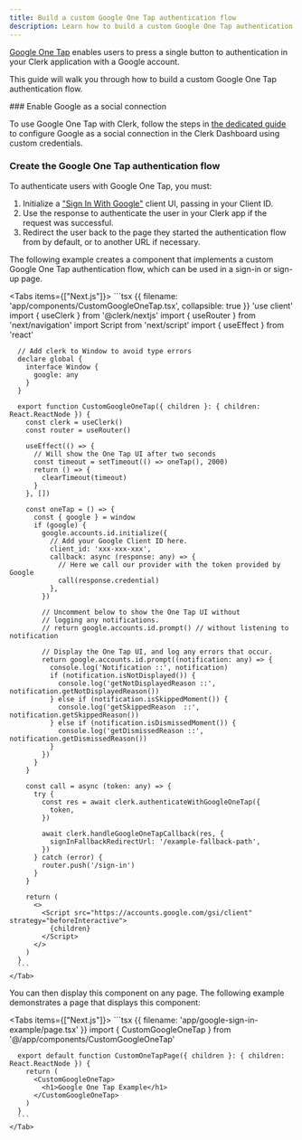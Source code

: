 ```yaml
---
title: Build a custom Google One Tap authentication flow
description: Learn how to build a custom Google One Tap authentication flow using Clerk's API.
---
```


<Include src="_partials/custom-flows-callout" />

[Google One Tap](https://developers.google.com/identity/gsi/web/guides/features) enables users to press a single button to authentication in your Clerk application with a Google account.

This guide will walk you through how to build a custom Google One Tap authentication flow.

<Steps>
  ### Enable Google as a social connection

  To use Google One Tap with Clerk, follow the steps in [the dedicated guide](/docs/authentication/social-connections/google#configuring-google-social-connection) to configure Google as a social connection in the Clerk Dashboard using custom credentials.

  ### Create the Google One Tap authentication flow

  To authenticate users with Google One Tap, you must:

  1. Initialize a ["Sign In With Google"](https://developers.google.com/identity/gsi/web/reference/js-reference) client UI, passing in your Client ID.
  1. Use the response to authenticate the user in your Clerk app if the request was successful.
  1. Redirect the user back to the page they started the authentication flow from by default, or to another URL if necessary.

  The following example creates a component that implements a custom Google One Tap authentication flow, which can be used in a sign-in or sign-up page.

  <Tabs items={["Next.js"]}>
    <Tab>
      ```tsx {{ filename: 'app/components/CustomGoogleOneTap.tsx', collapsible: true }}
      'use client'
      import { useClerk } from '@clerk/nextjs'
      import { useRouter } from 'next/navigation'
      import Script from 'next/script'
      import { useEffect } from 'react'

      // Add clerk to Window to avoid type errors
      declare global {
        interface Window {
          google: any
        }
      }

      export function CustomGoogleOneTap({ children }: { children: React.ReactNode }) {
        const clerk = useClerk()
        const router = useRouter()

        useEffect(() => {
          // Will show the One Tap UI after two seconds
          const timeout = setTimeout(() => oneTap(), 2000)
          return () => {
            clearTimeout(timeout)
          }
        }, [])

        const oneTap = () => {
          const { google } = window
          if (google) {
            google.accounts.id.initialize({
              // Add your Google Client ID here.
              client_id: 'xxx-xxx-xxx',
              callback: async (response: any) => {
                // Here we call our provider with the token provided by Google
                call(response.credential)
              },
            })

            // Uncomment below to show the One Tap UI without
            // logging any notifications.
            // return google.accounts.id.prompt() // without listening to notification

            // Display the One Tap UI, and log any errors that occur.
            return google.accounts.id.prompt((notification: any) => {
              console.log('Notification ::', notification)
              if (notification.isNotDisplayed()) {
                console.log('getNotDisplayedReason ::', notification.getNotDisplayedReason())
              } else if (notification.isSkippedMoment()) {
                console.log('getSkippedReason  ::', notification.getSkippedReason())
              } else if (notification.isDismissedMoment()) {
                console.log('getDismissedReason ::', notification.getDismissedReason())
              }
            })
          }
        }

        const call = async (token: any) => {
          try {
            const res = await clerk.authenticateWithGoogleOneTap({
              token,
            })

            await clerk.handleGoogleOneTapCallback(res, {
              signInFallbackRedirectUrl: '/example-fallback-path',
            })
          } catch (error) {
            router.push('/sign-in')
          }
        }

        return (
          <>
            <Script src="https://accounts.google.com/gsi/client" strategy="beforeInteractive">
              {children}
            </Script>
          </>
        )
      }
      ```
    </Tab>
  </Tabs>

  You can then display this component on any page. The following example demonstrates a page that displays this component:

  <Tabs items={["Next.js"]}>
    <Tab>
      ```tsx {{ filename: 'app/google-sign-in-example/page.tsx' }}
      import { CustomGoogleOneTap } from '@/app/components/CustomGoogleOneTap'

      export default function CustomOneTapPage({ children }: { children: React.ReactNode }) {
        return (
          <CustomGoogleOneTap>
            <h1>Google One Tap Example</h1>
          </CustomGoogleOneTap>
        )
      }
      ```
    </Tab>
  </Tabs>
</Steps>
